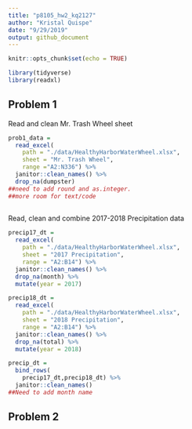 ```yaml
---
title: "p8105_hw2_kq2127"
author: "Kristal Quispe"
date: "9/29/2019"
output: github_document
---
```



```r
knitr::opts_chunk$set(echo = TRUE)

library(tidyverse)
library(readxl)
```

## Problem 1

Read and clean Mr. Trash Wheel sheet

```r
prob1_data = 
  read_excel(
    path = "./data/HealthyHarborWaterWheel.xlsx",
    sheet = "Mr. Trash Wheel",
    range ="A2:N336") %>% 
  janitor::clean_names() %>% 
  drop_na(dumpster)
##need to add round and as.integer.
##more room for text/code
 
```

Read, clean and combine 2017-2018 Precipitation data

```r
precip17_dt = 
  read_excel(
    path = "./data/HealthyHarborWaterWheel.xlsx",
    sheet = "2017 Precipitation",
    range = "A2:B14") %>% 
  janitor::clean_names() %>% 
  drop_na(month) %>% 
  mutate(year = 2017)

precip18_dt = 
  read_excel(
    path = "./data/HealthyHarborWaterWheel.xlsx",
    sheet = "2018 Precipitation",
    range = "A2:B14") %>% 
  janitor::clean_names() %>% 
  drop_na(total) %>% 
  mutate(year = 2018)

precip_dt =
  bind_rows(
    precip17_dt,precip18_dt) %>%
  janitor::clean_names()
##Need to add month name
```

## Problem 2